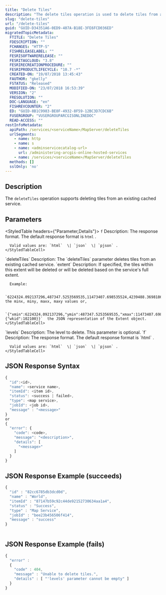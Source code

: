 ```yaml
---
title: "Delete Tiles"
description: "The delete tiles operation is used to delete tiles from an existing service."
slug: "delete-tiles"
url: "/delete-tiles"
guid: "GUID-D34351A6-0ED9-407A-B18E-3FE6FCD036ED"
migratedTopicMetadata:
  FTITLE: "Delete Tiles"
  FDESCRIPTION: ""
  FCHANGES: "HTTP-S"
  FISHRELEASELABEL: ""
  FESRISOFTWARERELEASE: ""
  FESRITAGCLOUD: "3.8"
  FESRIRECREATIONPROCEDURE: ""
  FESRIPRODUCTLIFECYCLE: "10.7 -*"
  CREATED-ON: "19/07/2018 13:45:43"
  FAUTHOR: "gkelly"
  FSTATUS: "Released"
  MODIFIED-ON: "23/07/2018 16:53:39"
  VERSION: "2"
  FRESOLUTION: ""
  DOC-LANGUAGE: "en"
  FISHREVCOUNTER: "2"
  ED: "GUID-8B1C9983-BE8F-4932-8F59-12BC3D7CDC6B"
  FUSERGROUP: "VUSERGROUPARCGISONLINEDOC"
  READ-ACCESS: ""
restInfoMetadata:
  apiPath: /services/<serviceName>/MapServer/deleteTiles
  urlSegments:
    - name: http
    - name: s
    - name: <adminservicecatalog-url>
      url: /administering-arcgis-online-hosted-services
    - name: /services/<serviceName>/MapServer/deleteTiles
  methods: []
  sslOnly: 'no'
---
```


## Description

The `deleteTiles`  operation supports deleting tiles from an existing cached service. 

## Parameters

<StyledTable headers={"Parameter,Details"}>
  <StyledTableRow>
    <StyledTableCell cellStyle="markdown">`f`</StyledTableCell>
    <StyledTableCell cellStyle="markdown">
      Description: The response format. The default response format is `html`  .

      Valid values are: `html`  \| `json`  \| `pjson` .
    </StyledTableCell>
  </StyledTableRow>
  <StyledTableRow>
    <StyledTableCell cellStyle="markdown">`deleteTiles`</StyledTableCell>
    <StyledTableCell cellStyle="markdown">Description: The `deleteTiles`  parameter deletes tiles from an existing cached service.</StyledTableCell>
  </StyledTableRow>
  <StyledTableRow>
    <StyledTableCell cellStyle="markdown">`extent`</StyledTableCell>
    <StyledTableCell cellStyle="markdown">
      Description: If specified, the tiles within this extent will be deleted or will be deleted based on the service's full extent.

      Example: 

      `6224324.092137296,487347.5253569535,11473407.698535524,4239488.369818687`  the minx, miny, maxx, maxy values or,

      `{"xmin":6224324.092137296,"ymin":487347.5253569535,"xmax":11473407.698535524,"ymax":4239488.369818687,"spatialReference":{"wkid":102100}}`  the JSON representation of the Extent object.
    </StyledTableCell>
  </StyledTableRow>
  <StyledTableRow>
    <StyledTableCell cellStyle="markdown">`levels`</StyledTableCell>
    <StyledTableCell cellStyle="markdown">Description: The level to delete. This parameter is optional.</StyledTableCell>
  </StyledTableRow>
  <StyledTableRow>
    <StyledTableCell cellStyle="markdown">`f`</StyledTableCell>
    <StyledTableCell cellStyle="markdown">
      Description: The response format. The default response format is `html`  .

      Valid values are: `html`  \| `json`  \| `pjson` .
    </StyledTableCell>
  </StyledTableRow>
</StyledTable>

## JSON Response Syntax

```javascript
{
  "id":<id>,
  "name": <service name>,
  "itemId": <item id>,
  "status": <success | failed>,
  "type": <map service>,
  "jobId": <job id>,
  "message" : "<message>"
}
or 
{
  "error": {
    "code": <code>,
    "message": "<description>",
    "details": [
      "<message>"
    ]
  }
}
```

 

## JSON Response Example (succeeds)

```javascript
{
  "id" : "82cc6785db3dcd0d", 
  "name" : "World",  
  "itemId" : "87147b59c92c44de92152730634aa1a4", 
  "status" : "Success",
  "type" : "Map Service", 
  "jobId" : "bee23b456506f414", 
  "message" : "success"
}
          
```

 

## JSON Response Example (fails)

```javascript
{
  "error" : 
  {
    "code" : 404, 
    "message" : "Unable to delete tiles.",
    "details" : [ "'levels' parameter cannot be empty" ]
  }
}
          
```

 
